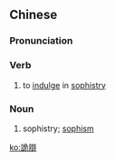 {{also|诡辩}}
==Chinese==
{{zh-forms|s=诡辩}}

===Pronunciation===
{{zh-pron
|m=guǐbiàn
|c=gwai2 bin6
|cat=v,n
}}

===Verb===
{{zh-verb}}

# to [[indulge]] in [[sophistry]]

===Noun===
{{zh-verb}}

# sophistry; [[sophism]]

[[ko:詭辯]]